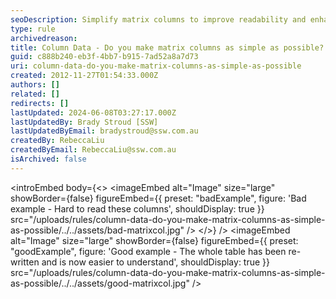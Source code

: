 ```yaml
---
seoDescription: Simplify matrix columns to improve readability and enhance user understanding.
type: rule
archivedreason:
title: Column Data - Do you make matrix columns as simple as possible?
guid: c888b240-eb3f-4bb7-b915-7ad52a8a7d73
uri: column-data-do-you-make-matrix-columns-as-simple-as-possible
created: 2012-11-27T01:54:33.000Z
authors: []
related: []
redirects: []
lastUpdated: 2024-06-08T03:27:17.000Z
lastUpdatedBy: Brady Stroud [SSW]
lastUpdatedByEmail: bradystroud@ssw.com.au
createdBy: RebeccaLiu
createdByEmail: RebeccaLiu@ssw.com.au
isArchived: false
---
```


<introEmbed
  body={<>
<imageEmbed
  alt="Image"
  size="large"
  showBorder={false}
  figureEmbed={{
    preset: "badExample",
    figure: 'Bad example - Hard to read these columns',
    shouldDisplay: true
  }}
  src="/uploads/rules/column-data-do-you-make-matrix-columns-as-simple-as-possible/../../assets/bad-matrixcol.jpg"
/>
  </>}
/>
<imageEmbed
  alt="Image"
  size="large"
  showBorder={false}
  figureEmbed={{
    preset: "goodExample",
    figure: 'Good example - The whole table has been re-written and is now easier to understand',
    shouldDisplay: true
  }}
  src="/uploads/rules/column-data-do-you-make-matrix-columns-as-simple-as-possible/../../assets/good-matrixcol.jpg"
/>
